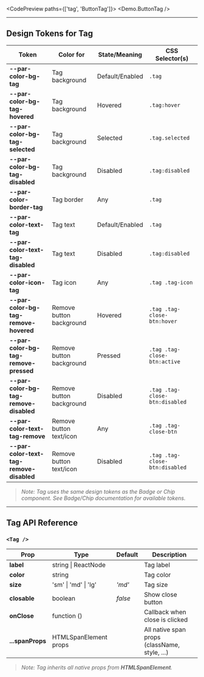 
<CodePreview paths={['tag', 'ButtonTag']}>
  <Demo.ButtonTag />
</CodePreview>

---

## Design Tokens for Tag

| **Token**                                | **Color for**            | **State/Meaning** | **CSS Selector(s)**            |
| ---------------------------------------- | ------------------------ | ----------------- | ------------------------------ |
| **--par-color-bg-tag**                   | Tag background           | Default/Enabled   | `.tag`                         |
| **--par-color-bg-tag-hovered**           | Tag background           | Hovered           | `.tag:hover`                   |
| **--par-color-bg-tag-selected**          | Tag background           | Selected          | `.tag.selected`                |
| **--par-color-bg-tag-disabled**          | Tag background           | Disabled          | `.tag:disabled`                |
| **--par-color-border-tag**               | Tag border               | Any               | `.tag`                         |
| **--par-color-text-tag**                 | Tag text                 | Default/Enabled   | `.tag`                         |
| **--par-color-text-tag-disabled**        | Tag text                 | Disabled          | `.tag:disabled`                |
| **--par-color-icon-tag**                 | Tag icon                 | Any               | `.tag .tag-icon`               |
| **--par-color-bg-tag-remove-hovered**    | Remove button background | Hovered           | `.tag .tag-close-btn:hover`    |
| **--par-color-bg-tag-remove-pressed**    | Remove button background | Pressed           | `.tag .tag-close-btn:active`   |
| **--par-color-bg-tag-remove-disabled**   | Remove button background | Disabled          | `.tag .tag-close-btn:disabled` |
| **--par-color-text-tag-remove**          | Remove button text/icon  | Any               | `.tag .tag-close-btn`          |
| **--par-color-text-tag-remove-disabled** | Remove button text/icon  | Disabled          | `.tag .tag-close-btn:disabled` |

> _Note: Tag uses the same design tokens as the Badge or Chip component. See Badge/Chip documentation for available tokens._

---

## Tag API Reference

### `<Tag />`

| **Prop**         | **Type**              | **Default** | **Description**                               |
| ---------------- | --------------------- | ----------- | --------------------------------------------- |
| **label**        | string \| ReactNode   |             | Tag label                                     |
| **color**        | string                |             | Tag color                                     |
| **size**         | 'sm' \| 'md' \| 'lg'  | _'md'_      | Tag size                                      |
| **closable**     | boolean               | _false_     | Show close button                             |
| **onClose**      | function ()           |             | Callback when close is clicked                |
| **...spanProps** | HTMLSpanElement props |             | All native span props (className, style, ...) |

> _Note: Tag inherits all native props from **HTMLSpanElement**._
